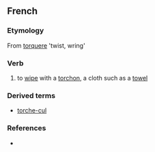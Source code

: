 ==French==

===Etymology===
From {{L.}} [[torquere]] 'twist, wring'

===Verb===
# to [[wipe]] with a [[torchon]], a cloth such as a [[towel]]

===Derived terms===
* [[torche-cul]]

===References===
* {{R:NPLarousse}}